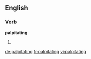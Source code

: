 ==English==

===Verb===
'''palpitating'''

# {{present participle of|palpitate}}

[[de:palpitating]]
[[fr:palpitating]]
[[vi:palpitating]]